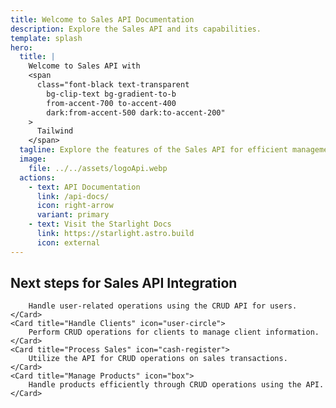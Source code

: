 ```yaml
---
title: Welcome to Sales API Documentation
description: Explore the Sales API and its capabilities.
template: splash
hero:
  title: |
    Welcome to Sales API with
    <span
      class="font-black text-transparent
        bg-clip-text bg-gradient-to-b
        from-accent-700 to-accent-400
        dark:from-accent-500 dark:to-accent-200"
    >
      Tailwind
    </span>
  tagline: Explore the features of the Sales API for efficient management.
  image:
    file: ../../assets/logoApi.webp
  actions:
    - text: API Documentation
      link: /api-docs/
      icon: right-arrow
      variant: primary
    - text: Visit the Starlight Docs
      link: https://starlight.astro.build
      icon: external
---
```



## Next steps for Sales API Integration

<CardGrid stagger>
	<Card title="Manage Users" icon="">
  
		Handle user-related operations using the CRUD API for users.
	</Card>
	<Card title="Handle Clients" icon="user-circle">
		Perform CRUD operations for clients to manage client information.
	</Card>
	<Card title="Process Sales" icon="cash-register">
		Utilize the API for CRUD operations on sales transactions.
	</Card>
	<Card title="Manage Products" icon="box">
		Handle products efficiently through CRUD operations using the API.
	</Card>
</CardGrid>

